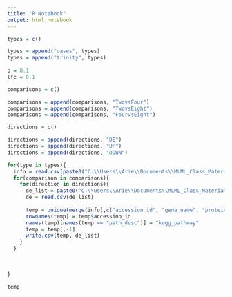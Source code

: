 ```yaml
---
title: "R Notebook"
output: html_notebook
---
```


```r
types = c()

types = append("oases", types)
types = append("trinity", types)
 
p = 0.1
lfc = 0.1

comparisons = c()

comparisons = append(comparisons, "TwovsFour")
comparisons = append(comparisons, "TwovsEight")
comparisons = append(comparisons, "FourvsEight")

directions = c()

directions = append(directions, "DE")
directions = append(directions, "UP")
directions = append(directions, "DOWN")

for(type in types){
  info = read.csv(paste0("C:\\Users\\Arie\\Documents\\MLML_Class_Materials\\Logan_Lab\\Thesis_data\\annotation\\sw_Zuri_", type, "_kegg_info.csv"))
  for(comparison in comparisons){
    for(direction in directions){
      de_list = paste0("C:\\Users\\Arie\\Documents\\MLML_Class_Materials\\Logan_Lab\\Thesis_data\\data_analysis\\DE_lists\\Zuri_", type, "_", comparison, "_P", p, "C", lfc, "_", direction, ".csv")
      de = read.csv(de_list)
      
      temp = unique(merge(info[,c("accession_id", "gene_name", "protein_name", "go.biological_process.", "go.molecular_function.", "go.cellular_component.", "path_desc")], de, by.x = "accession_id", by.y = "X"))
      rownames(temp) = temp$accession_id
      names(temp)[names(temp == "path_desc")] = "kegg_pathway"
      temp = temp[,-1]
      write.csv(temp, de_list)
    }
  }
  
  
  
}
```


```r
temp
```

